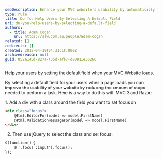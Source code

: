 ```yaml
---
seoDescription: Enhance your MVC website's usability by automatically focusing on the default field when a page loads, reducing user effort
type: rule
title: Do You Help Users By Selecting A Default Field
uri: do-you-help-users-by-selecting-a-default-field
authors:
  - title: Adam Cogan
    url: https://ssw.com.au/people/adam-cogan
related: []
redirects: []
created: 2012-04-19T04:31:18.000Z
archivedreason: null
guid: 052a145d-827a-435d-afb7-d80911e36266
---
```

Help your users by setting the default field when your MVC Website loads.

By selecting a default field for your users when a page loads you can improve the usability of your website by reducing the amount of steps needed to perform a task.
Here is a way to do this with MVC 3 and Razor:

1. Add a div with a class around the field you want to set focus on

```html
<div class="focus">
    @Html.EditorFor(model => model.FirstName)
    @Html.ValidationMessageFor(model => model.FirstName)
</div>
```

2. Then use jQuery to select the class and set focus:

```html
$(function() {
    $('.focus :input').focus();
});
```